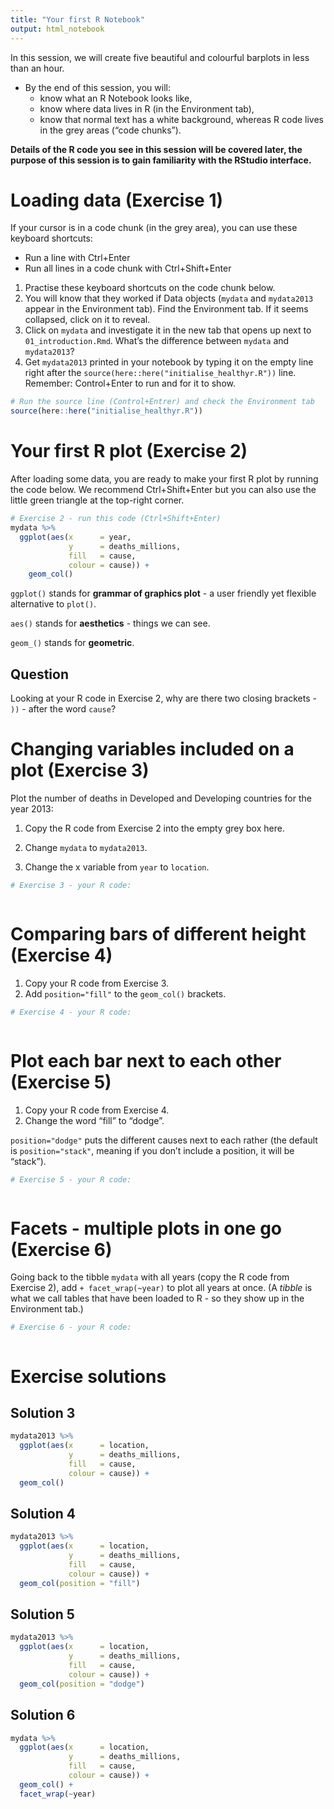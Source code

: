 ```yaml
---
title: "Your first R Notebook"
output: html_notebook
---
```


In this session, we will create five beautiful and colourful barplots in less than an hour.

* By the end of this session, you will:
    + know what an R Notebook looks like,
    + know where data lives in R  (in the Environment tab),
    + know that normal text has a white background, whereas R code lives in the grey areas ("code chunks").
    
**Details of the R code you see in this session will be covered later, the purpose of this session is to gain familiarity with the RStudio interface.**


# Loading data (Exercise 1)

If your cursor is in a code chunk (in the grey area), you can use these keyboard shortcuts:

* Run a line with Ctrl+Enter
* Run all lines in a code chunk with Ctrl+Shift+Enter


1. Practise these keyboard shortcuts on the code chunk below.
2. You will know that they worked if Data objects (`mydata` and `mydata2013` appear in the Environment tab). Find the Environment tab. If it seems collapsed, click on it to reveal.
3. Click on `mydata` and investigate it in the new tab that opens up next to `01_introduction.Rmd`. What's the difference between `mydata` and `mydata2013`?
4. Get `mydata2013` printed in your notebook by typing it on the empty line right after the `source(here::here("initialise_healthyr.R"))` line. Remember: Control+Enter to run and for it to show.

```r
# Run the source line (Control+Entrer) and check the Environment tab
source(here::here("initialise_healthyr.R"))

```

# Your first R plot (Exercise 2)

After loading some data, you are ready to make your first R plot by running the code below. We recommend Ctrl+Shift+Enter but you can also use the little green triangle at the top-right corner.

```r
# Exercise 2 - run this code (Ctrl+Shift+Enter)
mydata %>% 
  ggplot(aes(x      = year,
             y      = deaths_millions,
             fill   = cause,
             colour = cause)) +
    geom_col()

```

`ggplot()` stands for **grammar of graphics plot** - a user friendly yet flexible alternative to `plot()`.

`aes()` stands for **aesthetics** - things we can see.

`geom_()` stands for **geometric**.


## Question

Looking at your R code in Exercise 2, why are there two closing brackets - `))` - after the word `cause`?

# Changing variables included on a plot (Exercise 3)

Plot the number of deaths in Developed and Developing countries for the year 2013:

1. Copy the R code from Exercise 2 into the empty grey box here.

2. Change `mydata` to `mydata2013`.

3. Change the x variable from `year` to `location`.

```r
# Exercise 3 - your R code:



```


# Comparing bars of different height (Exercise 4)

1. Copy your R code from Exercise 3.
2. Add `position="fill"` to the `geom_col()` brackets.

```r
# Exercise 4 - your R code:



```

# Plot each bar next to each other (Exercise 5)

1. Copy your R code from Exercise 4.
2. Change the word "fill" to "dodge".

`position="dodge"` puts the different causes next to each rather (the default is `position="stack"`, meaning if you don't include a position, it will be "stack").

```r
# Exercise 5 - your R code:



```

# Facets - multiple plots in one go (Exercise 6)

Going back to the tibble `mydata` with all years (copy the R code from Exercise 2), add `+ facet_wrap(~year)` to plot all years at once. (A *tibble* is what we call tables that have been loaded to R - so they show up in the Environment tab.)


```r
# Exercise 6 - your R code:



```
# Exercise solutions


## Solution 3

```r
mydata2013 %>% 
  ggplot(aes(x      = location,
             y      = deaths_millions,
             fill   = cause,
             colour = cause)) +
  geom_col()

```

## Solution 4


```r
mydata2013 %>% 
  ggplot(aes(x      = location,
             y      = deaths_millions,
             fill   = cause,
             colour = cause)) +
  geom_col(position = "fill")

```

## Solution 5

```r
mydata2013 %>% 
  ggplot(aes(x      = location,
             y      = deaths_millions,
             fill   = cause,
             colour = cause)) +
  geom_col(position = "dodge")

```

## Solution 6

```r
mydata %>% 
  ggplot(aes(x      = location,
             y      = deaths_millions,
             fill   = cause,
             colour = cause)) +
  geom_col() +
  facet_wrap(~year)

```



